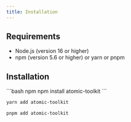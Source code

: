```yaml
---
title: Installation
---
```


## Requirements

-   Node.js (version 16 or higher)
-   npm (version 5.6 or higher) or yarn or pnpm

## Installation

<CodeGroup>
```bash npm
npm install atomic-toolkit
```

```bash yarn
yarn add atomic-toolkit
```

```bash pnpm
pnpm add atomic-toolkit
```

</CodeGroup>


